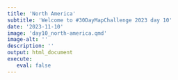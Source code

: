 ```yaml
---
title: 'North America'
subtitle: 'Welcome to #30DayMapChallenge 2023 day 10'
date: '2023-11-10'
image: 'day10_north-america.qmd'
image-alt: ''
description: ''
output: html_document
execute: 
   eval: false
---
```

